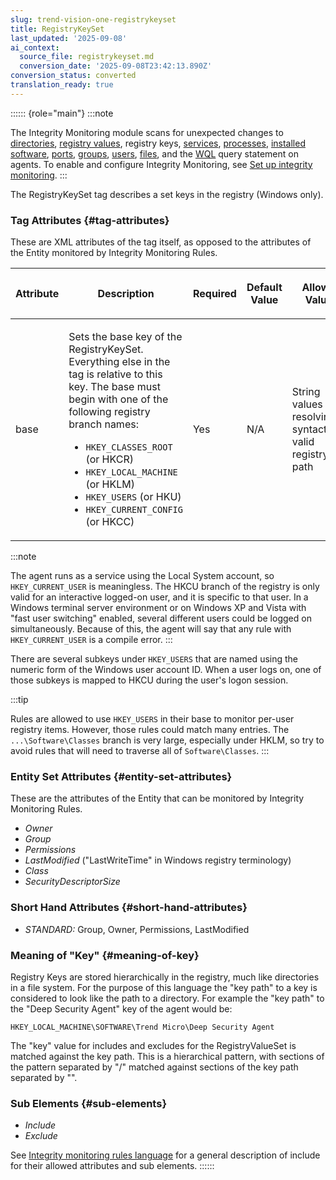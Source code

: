 ```yaml
---
slug: trend-vision-one-registrykeyset
title: RegistryKeySet
last_updated: '2025-09-08'
ai_context:
  source_file: registrykeyset.md
  conversion_date: '2025-09-08T23:42:13.890Z'
conversion_status: converted
translation_ready: true
---
```


:::::: {role="main"}
:::note

The Integrity Monitoring module scans for unexpected changes to [directories](directoryset.mdx), [registry values](registryvalueset.mdx), registry keys, [services](serviceset.mdx), [processes](processset.mdx), [installed software](installedsoftwareset.mdx), [ports](portset.mdx), [groups](groupset.mdx), [users](userset.mdx), [files](fileset.mdx), and the [WQL](wqlset.mdx) query statement on agents. To enable and configure Integrity Monitoring, see [Set up integrity monitoring](set-up-integrity-monitoring.mdx).
:::

The RegistryKeySet tag describes a set keys in the registry (Windows only).

### Tag Attributes {#tag-attributes}

These are XML attributes of the tag itself, as opposed to the attributes of the Entity monitored by Integrity Monitoring Rules.

<table>
<thead>
<tr>
<th><p>Attribute</p></th>
<th><p>Description</p></th>
<th><p>Required</p></th>
<th><p>Default Value</p></th>
<th><p>Allowed Values</p></th>
</tr>
</thead>
<tbody>
<tr>
<td><p>base</p></td>
<td><p>Sets the base key of the RegistryKeySet. Everything else in the tag is relative to this key. The base must begin with one of the following registry branch names:</p>
<ul>
<li><code>HKEY_CLASSES_ROOT</code> (or HKCR)</li>
<li><code>HKEY_LOCAL_MACHINE</code> (or HKLM)</li>
<li><code>HKEY_USERS</code> (or HKU)</li>
<li><code>HKEY_CURRENT_CONFIG</code> (or HKCC)</li>
</ul></td>
<td><p>Yes</p></td>
<td><p>N/A</p></td>
<td><p>String values resolving to syntactically valid registry key path</p></td>
</tr>
</tbody>
</table>

:::note

The agent runs as a service using the Local System account, so `HKEY_CURRENT_USER` is meaningless. The HKCU branch of the registry is only valid for an interactive logged-on user, and it is specific to that user. In a Windows terminal server environment or on Windows XP and Vista with "fast user switching" enabled, several different users could be logged on simultaneously. Because of this, the agent will say that any rule with `HKEY_CURRENT_USER` is a compile error.
:::

There are several subkeys under `HKEY_USERS` that are named using the numeric form of the Windows user account ID. When a user logs on, one of those subkeys is mapped to HKCU during the user's logon session.

:::tip

Rules are allowed to use `HKEY_USERS` in their base to monitor per-user registry items. However, those rules could match many entries. The `...\Software\Classes` branch is very large, especially under HKLM, so try to avoid rules that will need to traverse all of `Software\Classes`.
:::

### Entity Set Attributes {#entity-set-attributes}

These are the attributes of the Entity that can be monitored by Integrity Monitoring Rules.

- *Owner*
- *Group*
- *Permissions*
- *LastModified* ("LastWriteTime" in Windows registry terminology)
- *Class*
- *SecurityDescriptorSize*

### Short Hand Attributes {#short-hand-attributes}

- *STANDARD:* Group, Owner, Permissions, LastModified

### Meaning of "Key" {#meaning-of-key}

Registry Keys are stored hierarchically in the registry, much like directories in a file system. For the purpose of this language the "key path" to a key is considered to look like the path to a directory. For example the "key path" to the "Deep Security Agent" key of the agent would be:

`HKEY_LOCAL_MACHINE\SOFTWARE\Trend Micro\Deep Security Agent`

The "key" value for includes and excludes for the RegistryValueSet is matched against the key path. This is a hierarchical pattern, with sections of the pattern separated by "/" matched against sections of the key path separated by "".

### Sub Elements {#sub-elements}

- *Include*
- *Exclude*

See [Integrity monitoring rules language](integrity-monitoring-language-swp.mdx) for a general description of include for their allowed attributes and sub elements.
::::::
